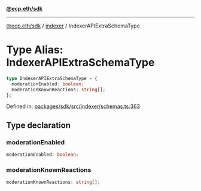 [**@ecp.eth/sdk**](../../index.mdx)

***

[@ecp.eth/sdk](/sdk-reference/index.mdx) / [indexer](/sdk-reference/indexer/index.mdx) / IndexerAPIExtraSchemaType

# Type Alias: IndexerAPIExtraSchemaType

```ts
type IndexerAPIExtraSchemaType = {
  moderationEnabled: boolean;
  moderationKnownReactions: string[];
};
```

Defined in: [packages/sdk/src/indexer/schemas.ts:363](https://github.com/ecp-eth/comments-monorepo/blob/main/packages/sdk/src/indexer/schemas.ts#L363)

## Type declaration

### moderationEnabled

```ts
moderationEnabled: boolean;
```

### moderationKnownReactions

```ts
moderationKnownReactions: string[];
```
